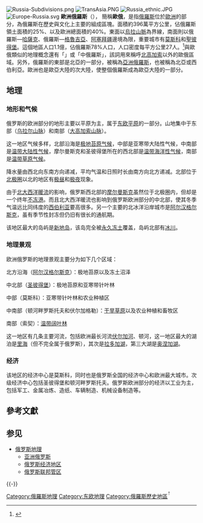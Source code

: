 [[File:Russia-Subdivisions.png|thumb]] 
[[File:TransAsia.PNG|thumb]]
[[File:Russia_ethnic.JPG|thumb]]
[[File:Europe-Russia.svg|right]] 
'''歐洲俄羅斯'''（{{lang-ru|Европейская часть России}}）， 簡稱'''歐俄'''，是指[[俄羅斯|俄羅斯]]位於[[歐洲|歐洲]]的部分，為俄羅斯在歷史與文化上主要的組成區塊。面積約396萬平方公里，佔俄羅斯領土面積的25%、以及歐洲總面積的40%。東面以[[烏拉山脈|烏拉山脈]]為界線，南面則以俄羅斯—[[哈薩克|哈薩克]]、俄羅斯—[[格魯吉亞|格魯吉亞]]、[[阿塞拜疆|阿塞拜疆]]邊境為限，重要城市有[[莫斯科|莫斯科]]和[[聖彼得堡|聖彼得堡]]。這個地區人口1.1億，佔俄羅斯78%人口，人口密度每平方公里27人。<ref name="Vishnevsky">{{cite news |url=http://www.un.org/esa/population/publications/popdecline/vishnevsky.pdf |title=Replacement Migration: Is it a solution for Russia? |accessdate=2008-01-14 |last=Vishnevsky |first=Anatoly |date=2000-08-15 |format=PDF |publisher=United Nations Population Division, Department of Economic and Social Affairs |pages=6 |archive-date=2011-05-14 |archive-url=https://web.archive.org/web/20110514140811/http://www.un.org/esa/population/publications/popdecline/vishnevsky.pdf |dead-url=no }}</ref>與歐俄類似的地理概念還有「{{link-ru|中央俄羅斯|Средняя полоса России}}」或「中俄羅斯」，該詞用來稱呼[[北高加索|北高加索]]以外的歐俄區域。另外，俄羅斯的東部是北亞的一部分，被稱為[[亞洲俄羅斯|亞洲俄羅斯]]，也被稱為北亞或西伯利亞。歐洲也是歐亞大陸的次大陸，使整個俄羅斯成為歐亞大陸的一部分。

==地理==

===地形和气候===
俄罗斯的欧洲部分的地形主要以平原为主，属于[[东欧平原|东欧平原]]的一部分。山地集中于东部（[[乌拉尔山脉|乌拉尔山脉]]）和南部（[[大高加索山脈|大高加索山脉]]）。

这一地区气候多样，北部沿海是[[苔原气候|极地苔原气候]]，中部是亚寒带大陆性气候，中南部是[[温带大陆性气候|温带大陆性气候]]，摩尔曼斯克和圣彼得堡所在的西北部是[[温带海洋性气候|温带海洋性气候]]，南部是[[温带干旱半干旱气候|温带草原气候]]。

降水量由西北向东南方向递减，平均气温和日照时长由南方向北方递减。北部位于[[北極圈|北极圈]]以北的地区有[[极昼|极昼]]和[[极夜|极夜]]现象。

由于[[北大西洋漂流|北大西洋暖流]]的影响，俄罗斯西北部的[[摩爾曼斯克|摩尔曼斯克]]虽然位于北极圈内，但却是一个终年[[不凍港|不冻港]]。而且北大西洋暖流也影响到俄罗斯欧洲部分的中北部，使其冬季气温远比同纬度的[[西伯利亚|西伯利亚]]要高很多。另一个主要的北冰洋沿岸城市是[[阿尔汉格尔斯克|阿尔汉格尔斯克]]，虽有季节性封冻但仍旧有很长的通航期。

该地区最大的岛屿是[[新地岛|新地岛]]，该岛完全被[[永久冻土|永久冻土]]覆盖，岛屿北部有[[冰川|冰川]]。

===地理景观===
欧洲俄罗斯的地理景观主要分为如下几个区域：

北方沿海（[[阿尔汉格尔斯克|阿尔汉格尔斯克]]）：极地苔原以及冻土沼泽

中北部（[[圣彼得堡|圣彼得堡]]）：极地苔原和亚寒带针叶林

中部（莫斯科）：亚寒带针叶林和农业种植区

中南部（顿河畔罗斯托夫和伏尔加格勒）：[[干草原|干旱草原]]以及农业种植和畜牧区

南部（索契）：[[温带阔叶林及混合林|温带阔叶林]]

这一地区有几条主要河流，包括欧洲最长河流[[伏尔加河|伏尔加河]]、顿河，这一地区最大的湖泊是[[裏海|里海]]（但不完全属于俄罗斯），其次是[[拉多加湖|拉多加湖]]，第三大湖是[[奥涅加湖|奥涅加湖]]。

===经济===
该地区的经济中心是莫斯科，同时也是俄罗斯全国的经济中心和欧洲最大城市。次级经济中心包括圣彼得堡和顿河畔罗斯托夫。俄罗斯欧洲部分的经济以工业为主，包括军工、金属冶炼、造纸、车辆制造、机械设备制造等。

== 參考文獻 ==
{{Reflist}}

== 参见 ==
* [[俄罗斯地理|俄罗斯地理]]
** [[亚洲俄罗斯|亚洲俄罗斯]]
** [[俄罗斯经济地区|俄罗斯经济地区]]
** [[俄罗斯联邦管区|俄罗斯联邦管区]]

{{-}}
{{俄罗斯行政区划}}
{{Europe}}
{{世界分区}}

[[Category:俄羅斯地理|Category:俄羅斯地理]]
[[Category:东欧地理|Category:东欧地理]]
[[Category:俄羅斯歷史地區|Category:俄羅斯歷史地區]]
[[Category:歐洲俄羅斯|̇̇̽]]